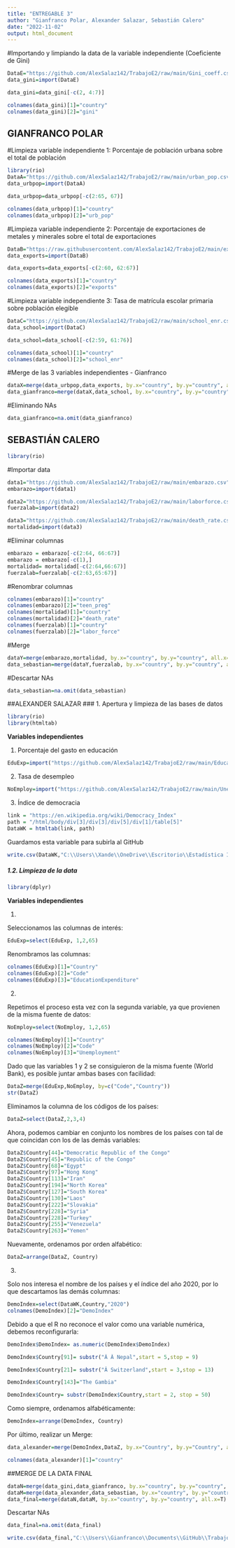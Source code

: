 ---
title: "ENTREGABLE 3"
author: "Gianfranco Polar, Alexander Salazar, Sebastián Calero"
date: "2022-11-02"
output: html_document
---
#Importando y limpiando la data de la variable independiente (Coeficiente de Gini)
```{r}
DataE="https://github.com/AlexSalaz142/TrabajoE2/raw/main/Gini_coeff.csv"
data_gini=import(DataE)
```
```{r}
data_gini=data_gini[-c(2, 4:7)]
```
```{r}
colnames(data_gini)[1]="country"
colnames(data_gini)[2]="gini"
```

## GIANFRANCO POLAR

#Limpieza variable independiente 1: Porcentaje de población urbana sobre el total de población
```{r}
library(rio)
DataA="https://github.com/AlexSalaz142/TrabajoE2/raw/main/urban_pop.csv"
data_urbpop=import(DataA)
```
```{r}
data_urbpop=data_urbpop[-c(2:65, 67)]
```
```{r}
colnames(data_urbpop)[1]="country"
colnames(data_urbpop)[2]="urb_pop"
```


#Limpieza variable independiente 2: Porcentaje de exportaciones de metales y minerales sobre el total de exportaciones
```{r}
DataB="https://raw.githubusercontent.com/AlexSalaz142/TrabajoE2/main/export.csv"
data_exports=import(DataB)
```
```{r}
data_exports=data_exports[-c(2:60, 62:67)]
```
```{r}
colnames(data_exports)[1]="country"
colnames(data_exports)[2]="exports"
```

#Limpieza variable independiente 3: Tasa de matrícula escolar primaria sobre población elegible
```{r}
DataC="https://github.com/AlexSalaz142/TrabajoE2/raw/main/school_enr.csv"
data_school=import(DataC)
```
```{r}
data_school=data_school[-c(2:59, 61:76)]
```
```{r}
colnames(data_school)[1]="country"
colnames(data_school)[2]="school_enr"
```

#Merge de las 3 variables independientes - Gianfranco
```{r}
dataX=merge(data_urbpop,data_exports, by.x="country", by.y="country", all.x=T)
data_gianfranco=merge(dataX,data_school, by.x="country", by.y="country", all.x=T)
```

#Eliminando NAs
```{r}
data_gianfranco=na.omit(data_gianfranco)
```

## SEBASTIÁN CALERO
```{r}
library(rio)
```
#Importar data
```{r}
data1="https://github.com/AlexSalaz142/TrabajoE2/raw/main/embarazo.csv"
embarazo=import(data1)

data2="https://github.com/AlexSalaz142/TrabajoE2/raw/main/laborforce.csv"
fuerzalab=import(data2)

data3="https://github.com/AlexSalaz142/TrabajoE2/raw/main/death_rate.csv"
mortalidad=import(data3)
```
#Eliminar columnas
```{r}
embarazo = embarazo[-c(2:64, 66:67)]
embarazo = embarazo[-c(1),]
mortalidad= mortalidad[-c(2:64,66:67)]
fuerzalab=fuerzalab[-c(2:63,65:67)]
```
#Renombrar columnas
```{r}
colnames(embarazo)[1]="country"
colnames(embarazo)[2]="teen_preg"
colnames(mortalidad)[1]="country"
colnames(mortalidad)[2]="death_rate"
colnames(fuerzalab)[1]="country"
colnames(fuerzalab)[2]="labor_force"
```
#Merge
```{r}
dataY=merge(embarazo,mortalidad, by.x="country", by.y="country", all.x=T)
data_sebastian=merge(dataY,fuerzalab, by.x="country", by.y="country", all.x=T)
```
#Descartar NAs
```{r}
data_sebastian=na.omit(data_sebastian)
```

##ALEXANDER SALAZAR
### 1. Apertura y limpieza de las bases de datos

```{r}
library(rio)
library(htmltab)
```

**Variables independientes**

1. Porcentaje del gasto en educación 
```{r}
EduExp=import("https://github.com/AlexSalaz142/TrabajoE2/raw/main/Education_expenditure.csv")
```

2. Tasa de desempleo
```{r}
NoEmploy=import("https://github.com/AlexSalaz142/TrabajoE2/raw/main/Unemployment_rate.csv")
```

3. Índice de democracia
```{r}
link = "https://en.wikipedia.org/wiki/Democracy_Index"
path = "/html/body/div[3]/div[3]/div[5]/div[1]/table[5]"
DataWK = htmltab(link, path)
```

Guardamos esta variable para subirla al GitHub
```{r}
write.csv(DataWK,"C:\\Users\\Xande\\OneDrive\\Escritorio\\Estadística II\\Trabajo Practico\\Demo_index.csv", row.names = FALSE)
```

##### 1.2. Limpieza de la data
```{r}
library(dplyr)
```

**Variables independientes**

1.

Seleccionamos las columnas de interés:
```{r}
EduExp=select(EduExp, 1,2,65)
```

Renombramos las columnas:
```{r}
colnames(EduExp)[1]="Country"
colnames(EduExp)[2]="Code"
colnames(EduExp)[3]="EducationExpenditure"
```

2.

Repetimos el proceso esta vez con la segunda variable, ya que provienen de la misma fuente de datos:
```{r}
NoEmploy=select(NoEmploy, 1,2,65)
```

```{r}
colnames(NoEmploy)[1]="Country"
colnames(NoEmploy)[2]="Code"
colnames(NoEmploy)[3]="Unemployment"
```


Dado que las variables 1 y 2 se consiguieron de la misma fuente (World Bank), es posible juntar ambas bases con facilidad:
```{r}
DataZ=merge(EduExp,NoEmploy, by=c("Code","Country"))
str(DataZ)
```
Eliminamos la columna de los códigos de los países:
```{r}
DataZ=select(DataZ,2,3,4)
```

Ahora, podemos cambiar en conjunto los nombres de los países con tal de que coincidan con los de las demás variables:
```{r}
DataZ$Country[44]="Democratic Republic of the Congo"
DataZ$Country[45]="Republic of the Congo"
DataZ$Country[68]="Egypt"
DataZ$Country[97]="Hong Kong"
DataZ$Country[113]="Iran"
DataZ$Country[194]="North Korea"
DataZ$Country[127]="South Korea"
DataZ$Country[130]="Laos"
DataZ$Country[222]="Slovakia"
DataZ$Country[228]="Syria"
DataZ$Country[228]="Turkey"
DataZ$Country[255]="Venezuela"
DataZ$Country[263]="Yemen"
```

Nuevamente, ordenamos por orden alfabético:
```{r}
DataZ=arrange(DataZ, Country)
```

3.

Solo nos interesa el nombre de los países y el índice del año 2020, por lo que descartamos las demás columnas:
```{r}
DemoIndex=select(DataWK,Country,"2020")
colnames(DemoIndex)[2]="DemoIndex"
```

Debido a que el R no reconoce el valor como una variable numérica, debemos reconfigurarla:
```{r}
DemoIndex$DemoIndex= as.numeric(DemoIndex$DemoIndex)
```

```{r}
DemoIndex$Country[91]= substr("Â Â Nepal",start = 5,stop = 9)

DemoIndex$Country[21]= substr("Â Switzerland",start = 3,stop = 13)

DemoIndex$Country[143]="The Gambia"
```
```{r}
DemoIndex$Country= substr(DemoIndex$Country,start = 2, stop = 50)
```
Como siempre, ordenamos alfabéticamente:
```{r}
DemoIndex=arrange(DemoIndex, Country)
```

Por último, realizar un Merge:
```{r}
data_alexander=merge(DemoIndex,DataZ, by.x="Country", by.y="Country", all.x=T)
```

```{r}
colnames(data_alexander)[1]="country"
```

##MERGE DE LA DATA FINAL

```{r}
dataN=merge(data_gini,data_gianfranco, by.x="country", by.y="country", all.x=T)
dataM=merge(data_alexander,data_sebastian, by.x="country", by.y="country", all.x=T)
data_final=merge(dataN,dataM, by.x="country", by.y="country", all.x=T)
```
Descartar NAs
```{r}
data_final=na.omit(data_final)
```

```{r}
write.csv(data_final,"C:\\Users\\Gianfranco\\Documents\\GitHub\\TrabajoE2\\datafinal.csv", row.names = FALSE)
```

